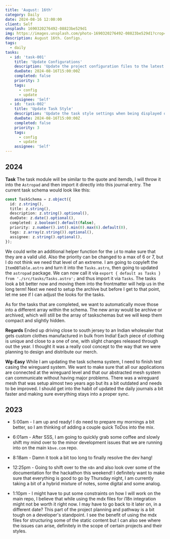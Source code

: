 ```yaml
---
title: 'August: 16th'
category: Daily
date: 2024-08-16 12:00:00
client: Self
unsplash: 1690320276492-08823be529d1
img: https://images.unsplash.com/photo-1690320276492-08823be529d1?crop=entropy&cs=srgb&fm=jpg&ixid=MnwzNjM5Nzd8MHwxfHJhbmRvbXx8fHx8fHx8fDE2ODE3NDg2ODY&ixlib=rb-4.0.3&q=85
description: August 16th. Configs.
tags:
  - daily
tasks:
  - id: 'task-001'
    title: 'Update Configurations'
    description: 'Update the project configuration files to the latest standards.'
    dueDate: 2024-08-16T15:00:00Z
    completed: false
    priority: 3
    tags:
      - config
      - update
    assignee: 'Self'
  - id: 'task-002'
    title: 'Update Task Style'
    description: 'Update the task style settings when being displayed on the website.'
    dueDate: 2024-08-16T15:00:00Z
    completed: false
    priority: 3
    tags:
      - config
      - update
    assignee: 'Self'
---
```



## 2024

**Task**
The task module will be similar to the quote and itemdb, I will throw it into the `Astropad` and then import it directly into this journal entry.
The current task schema would look like this:

```ts
const TaskSchema = z.object({
  id: z.string(),
  title: z.string(),
  description: z.string().optional(),
  dueDate: z.date().optional(),
  completed: z.boolean().default(false),
  priority: z.number().int().min(0).max(6).default(0),
  tags: z.array(z.string()).optional(),
  assignee: z.string().optional(),
});
```

We could write an additional helper function for the `id` to make sure that they are a valid ulid.
Also the priority can be changed to a max of 6 or 7, but I do not think we need that level of an extreme.
I am going to copyleft the `ItemDBTable.astro` and turn it into the `Tasks.astro`, then going to updated the `astropad` package.
We can now call it via `export { default as Tasks } from './src/tasks/Tasks.astro';` and thus import it via `Tasks`.
The tasks look a bit better now and moving them into the frontmatter will help us in the long term!
Next we need to setup the archive but before I get to that point, let me see if I can adjust the looks for the tasks.

As for the tasks that are completed, we want to automatically move those into a different array within the schema.
The new array would be archive or archived, which will still be the array of taskschemas but we will keep them compact and slightly hidden.

**Regards**
Ended up driving close to south jersey to an Indian wholesaler that gets custom clothes manufactured in bulk from India!
Each piece of clothing is unique and close to a one of one, with slight changes released through out the year.
I thought it was a really cool concept to the way that we were planning to design and distribute our merch.

**Wg-Easy**
While I am updating the task schema system, I need to finish test casing the wireguard system.
We want to make sure that all our applications are connected at the wireguard level and that our abstracted mesh system can communicate without having major problems.
There was a wireguard mesh that was setup almost two years ago but its a bit outdated and needs to be improved.
I should get into the habit of updated the daily journals a bit faster and making sure everything stays into a proper sync.

<Adsense />

## 2023

- 5:00am - I am up and ready! I do need to prepare my mornings a bit better, so I am thinking of adding a couple quick ToDos into the mix.

- 6:01am - After SSS, I am going to quickly grab some coffee and slowly shift my mind over to the minor development issues that we are running into on the main `kbve.com` repo.

- 8:18am - Damn it took a bit too long to finally resolve the dev hang!

- 12:25pm - Going to shift over to the `n8n` and also look over some of the documentation for the hackathon this weekend! I definitely want to make sure that everything is good to go by Thursday night, I am currently taking a bit of a hybrid mixture of notes, some digital and some analog.

- 1:10pm - I might have to put some constraints on how I will work on the main repo, I believe that while using the mdx files for i18n integration might not be worth it right now. I may have to go back to it later on, in a different date? This part of the project planning and pathway is a bit tough on a developer's standpoint. I see the benefit of using the mdx files for structuring some of the static content but I can also see where the issues can arise, definitely in the scope of certain projects and their styles.


<Tasks tasks={frontmatter.tasks}  />

